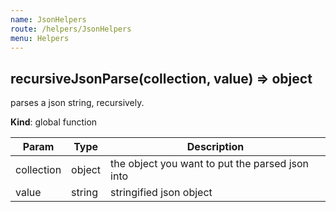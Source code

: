 ```yaml
---
name: JsonHelpers
route: /helpers/JsonHelpers
menu: Helpers
---
```





<a name="recursiveJsonParse"></a>

## recursiveJsonParse(collection, value) ⇒ object
parses a json string, recursively.

**Kind**: global function  

| Param | Type | Description |
| --- | --- | --- |
| collection | object | the object you want to put the parsed json into |
| value | string | stringified json object |

